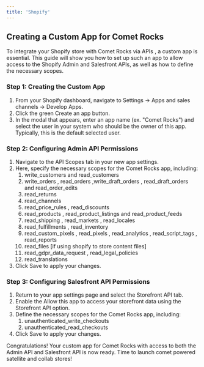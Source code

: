 ```yaml
---
title: 'Shopify'
---
```

## Creating a Custom App for Comet Rocks

To integrate your Shopify store with Comet Rocks via APIs , a custom app is essential. This guide will show you how to set up such an app to allow access to the Shopify Admin and Salesfront APIs, as well as how to define the necessary scopes.

### Step 1: Creating the Custom App

1. From your Shopify dashboard, navigate to Settings → Apps and sales channels → Develop Apps.
2. Click the green Create an app button.
3. In the modal that appears, enter an app name (ex. "Comet Rocks") and select the user in your system who should be the owner of this app. Typically, this is the default selected user.

### Step 2: Configuring Admin API Permissions

1. Navigate to the API Scopes tab in your new app settings.
2. Here, specify the necessary scopes for the Comet Rocks app, including:
    1. write_customers and read_customers
    2. write_orders , read_orders ,write_draft_orders , read_draft_orders  and read_order_edits
    3. read_returns
    4. read_channels
    5. read_price_rules , read_discounts
    6. read_products , read_product_listings and read_product_feeds
    7. read_shipping , read_markets , read_locales
    8. read_fulfillments , read_inventory
    9. read_custom_pixels , read_pixels , read_analytics , read_script_tags , read_reports
    10. read_files  [if using shopify to store content files]
    11. read_gdpr_data_request , read_legal_policies
    12. read_translations
3. Click Save to apply your changes.

### Step 3: Configuring Salesfront API Permissions

1. Return to your app settings page and select the Storefront API tab.
2. Enable the Allow this app to access your storefront data using the Storefront API option.
3. Define the necessary scopes for the Comet Rocks app, including:
    1. unauthenticated_write_checkouts
    2. unauthenticated_read_checkouts
4. Click Save to apply your changes.


Congratulations! Your custom app for Comet Rocks with access to both the Admin API and Salesfront API is now ready. Time to launch comet powered satellite and collab stores!

